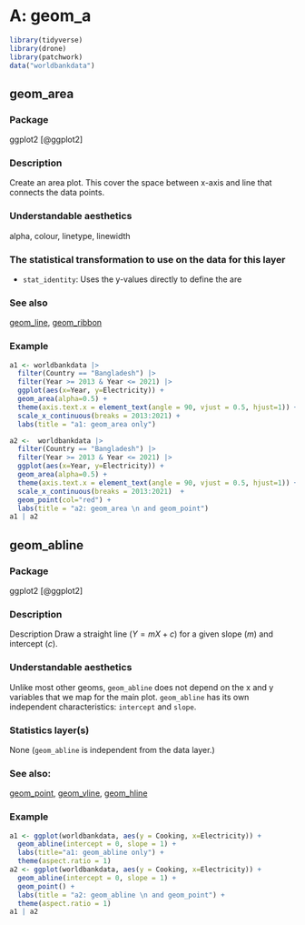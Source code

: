 # A: geom_a  {#sec-a}


```r
library(tidyverse)
library(drone)
library(patchwork)
data("worldbankdata")
```


## geom_area{#area}

### Package

ggplot2 [@ggplot2]

### Description

Create an area plot. This cover the space between x-axis and line that connects the data points.

### Understandable aesthetics

alpha, colour, linetype, linewidth

### The statistical transformation to use on the data for this layer 

- `stat_identity`: Uses the y-values directly to define the are

### See also

[geom_line](#line), [geom_ribbon](#ribbon)

### Example

```r
a1 <- worldbankdata |>
  filter(Country == "Bangladesh") |> 
  filter(Year >= 2013 & Year <= 2021) |>
  ggplot(aes(x=Year, y=Electricity)) + 
  geom_area(alpha=0.5) + 
  theme(axis.text.x = element_text(angle = 90, vjust = 0.5, hjust=1)) + 
  scale_x_continuous(breaks = 2013:2021) + 
  labs(title = "a1: geom_area only")

a2 <-  worldbankdata |>
  filter(Country == "Bangladesh") |> 
  filter(Year >= 2013 & Year <= 2021) |>
  ggplot(aes(x=Year, y=Electricity)) + 
  geom_area(alpha=0.5) + 
  theme(axis.text.x = element_text(angle = 90, vjust = 0.5, hjust=1)) + 
  scale_x_continuous(breaks = 2013:2021)  + 
  geom_point(col="red") + 
  labs(title = "a2: geom_area \n and geom_point")
a1 | a2
```


## geom_abline{#abline}

### Package 

ggplot2 [@ggplot2]

### Description

Description Draw a straight line ($Y=mX+c$) for a given slope ($m$)  and intercept ($c$).

### Understandable aesthetics

Unlike most other geoms, `geom_abline` does not depend on the x and y variables that we map for the main plot. `geom_abline` has its own independent characteristics: `intercept` and `slope`.

### Statistics layer(s)

None (`geom_abline` is independent from the data layer.)

### See also: 

 [geom_point](#point), [geom_vline](#vline), [geom_hline](#hline)

### Example

```r
a1 <- ggplot(worldbankdata, aes(y = Cooking, x=Electricity)) + 
  geom_abline(intercept = 0, slope = 1) + 
  labs(title="a1: geom_abline only") +
  theme(aspect.ratio = 1)
a2 <- ggplot(worldbankdata, aes(y = Cooking, x=Electricity)) + 
  geom_abline(intercept = 0, slope = 1) + 
  geom_point() + 
  labs(title = "a2: geom_abline \n and geom_point") +
  theme(aspect.ratio = 1)
a1 | a2
```


